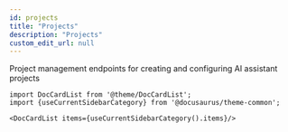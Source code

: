 ```yaml
---
id: projects
title: "Projects"
description: "Projects"
custom_edit_url: null
---
```




Project management endpoints for creating and configuring AI assistant projects



```mdx-code-block
import DocCardList from '@theme/DocCardList';
import {useCurrentSidebarCategory} from '@docusaurus/theme-common';

<DocCardList items={useCurrentSidebarCategory().items}/>
```
      